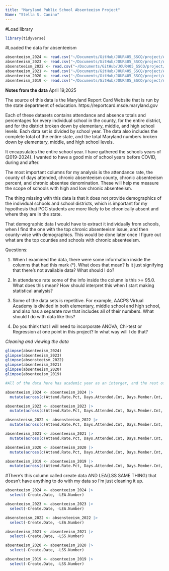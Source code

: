 ```yaml
---
title: "Maryland Public School Absenteeism Project"
Name: "Stella S. Canino"
---
```

 
 #Load library
 
```r
library(tidyverse)
```

#Loaded the data for absenteeism 

```r
absenteeism_2024 <- read.csv("~/Documents/GitHub/JOUR405_SSCQ/project/Attendance_2024.csv") #Post-pandemic
absenteeism_2023 <- read.csv("~/Documents/GitHub/JOUR405_SSCQ/project/Attendance_2023.csv") #Post-pandemic
absensteeism_2022 <- read.csv("~/Documents/GitHub/JOUR405_SSCQ/project/Attendance_2022.csv") #Pandemic
absenteeism_2021 <- read.csv("~/Documents/GitHub/JOUR405_SSCQ/project/Attendance_2021.csv") #Pandemic
absenteeism_2020 <- read.csv("~/Documents/GitHub/JOUR405_SSCQ/project/Attendance_2020.csv") #Pandemic
absenteeism_2019 <- read.csv("~/Documents/GitHub/JOUR405_SSCQ/project/Attendance_2019.csv") #Pre-pandemic
```

**Notes from the data** April 19,2025

The source of this data is the Maryland Report Card Website that is run by the state department of education.
https://reportcard.msde.maryland.gov 

Each of these datasets contains attendance and absence totals and percentages for every individual school in the county, for the entire district, and for the district broken down by elementary, middle, and high school levels.
Each data set is divided by school year. The data also includes the complete total of the entire state, and the total Maryland numbers broken down by elementary, middle, and high school levels. 

It encapsulates the entire school year. I have gathered the schools years of (2019-2024). I wanted to have a good mix of school years before COVID, during and after. 

The most important columns for my analysis is the attendance rate, the county of days attended, chronic absenteeism county, chronic absenteeism percent, and chronic absentee denomination. These will help me measure the scope of schools with high and low chronic absenteeism. 

The thing missing with this data is that it does not provide demographics of the individual schools and
school districts, which is important for my hypothesis that POC students are more likely to be chronically absent and where they are in the state. 

That demographic data I would have to extract it individually from schools, when I find the one with the top chronic absenteeism issue, and then county-wise with demographics. This would be done later once I figure out what are the top counties and schools with chronic absenteeism. 

Questions:

1. When I examined the data, there were some information inside the columns that had this mark (*). What does that mean? Is it just signifying that there's not available data?  What should I do?

2. In attendance rate some of the info inside the column is this >= 95.0. What does this mean? How should interpret this when I start making statistical analysis?

3. Some of the data sets is repetitive. For example, AACPS Virtual Academy is divided in both elementary, middle school and high school, and also has a separate row that includes all of their numbers. What should I do with data like this?

4. Do you think that I will need to incorporate ANOVA, Chi-test or Regression at one point in this project? In what way will I do that?

*Cleaning and viewing the data*

```r
glimpse(absenteeism_2024)
glimpse(absenteeism_2023)
glimpse(absensteeism_2022)
glimpse(absenteeism_2021)
glimpse(absenteeism_2020)
glimpse(absenteeism_2019)

#All of the data here has academic year as an interger, and the rest of the numbers as characters. I will be doing the change for this below. 

```



```r

absenteeism_2024 <- absenteeism_2024 |>
  mutate(across(c(Attend.Rate.Pct, Days.Attended.Cnt, Days.Member.Cnt, Fewer.5.Pct, Fewer.5.Cnt, More.20.Pct, More.20.Cnt, More.90.Member.Cnt,  Chronic.Absentee.Cnt, Chronic.Absentee.Denom, Chronic.Absentee.Pct), as.integer))

absenteeism_2023 <- absenteeism_2023 |>
  mutate(across(c(Attend.Rate.Pct, Days.Attended.Cnt, Days.Member.Cnt, Fewer.5.Pct, Fewer.5.Cnt, More.20.Pct, More.20.Cnt, More.90.Member.Cnt,  Chronic.Absentee.Cnt, Chronic.Absentee.Denom, Chronic.Absentee.Pct), as.integer))

absensteeism_2022 <- absensteeism_2022 |>
  mutate(across(c(Attend.Rate.Pct, Days.Attended.Cnt, Days.Member.Cnt, Fewer.5.Pct, Fewer.5.Cnt, More.20.Pct, More.20.Cnt, More.90.Member.Cnt,  Chronic.Absentee.Cnt, Chronic.Absentee.Denom, Chronic.Absentee.Pct), as.integer))

absenteeism_2021 <- absenteeism_2021 |>
  mutate(across(c(Attend.Rate.Pct, Days.Attended.Cnt, Days.Member.Cnt, Fewer.5.Pct, Fewer.5.Cnt, More.20.Pct, More.20.Cnt, More.90.Member.Cnt,  Chronic.Absentee.Cnt, Chronic.Absentee.Denom, Chronic.Absentee.Pct), as.integer))

absenteeism_2020 <- absenteeism_2020 |>
  mutate(across(c(Attend.Rate.Pct, Days.Attended.Cnt, Days.Member.Cnt, Fewer.5.Pct, Fewer.5.Cnt, More.20.Pct, More.20.Cnt, More.90.Member.Cnt,  Chronic.Absentee.Cnt, Chronic.Absentee.Denom, Chronic.Absentee.Pct), as.integer))

absenteeism_2019 <- absenteeism_2019 |>
  mutate(across(c(Attend.Rate.Pct, Days.Attended.Cnt, Days.Member.Cnt, Fewer.5.Pct, Fewer.5.Cnt, More.20.Pct, More.20.Cnt, More.90.Member.Cnt,  Chronic.Absentee.Cnt, Chronic.Absentee.Denom, Chronic.Absentee.Pct), as.integer))


```

#There's this column called create data AND LEA(LSS SAME THING) that doesn't have anything to do with my data so I'm just cleaning it up. 

```r
absenteeism_2024 <- absenteeism_2024 |>
  select(-Create.Date, -LEA.Number)

absenteeism_2023 <- absenteeism_2023 |>
  select(-Create.Date, -LEA.Number)

absensteeism_2022 <- absensteeism_2022 |>
  select(-Create.Date, -LEA.Number)

absenteeism_2021 <- absenteeism_2021 |>
  select(-Create.Date, -LSS.Number)

absenteeism_2020 <- absenteeism_2020 |>
  select(-Create.Date, -LSS.Number)

absenteeism_2019 <- absenteeism_2019 |>
  select(-Create.Date, -LSS.Number)

```












